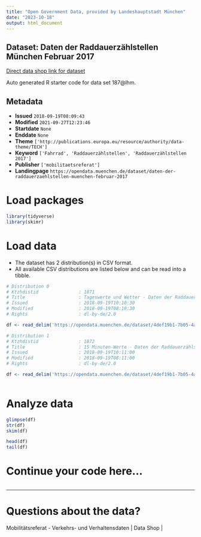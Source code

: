 ```yaml
---
title: "Open Government Data, provided by Landeshauptstadt München"
date: "2023-10-18"
output: html_document
---
```


## Dataset: Daten der Raddauerzählstellen München Februar 2017

[Direct data shop link for dataset](https://opendata.muenchen.de/dataset/daten-der-raddauerzaehlstellen-muenchen-februar-2017)

Auto generated R starter code for data set 187@lhm.

## Metadata

- **Issued** `2018-09-19T08:09:43`
- **Modified** `2021-09-27T12:23:46`
- **Startdate** `None`
- **Enddate** `None`
- **Theme** `['http://publications.europa.eu/resource/authority/data-theme/TECH']`
- **Keyword** `['Fahrrad', 'Raddauerzählstellen', 'Raddauerzählstellen 2017']`
- **Publisher** `['mobilitaetsreferat']`
- **Landingpage** `https://opendata.muenchen.de/dataset/daten-der-raddauerzaehlstellen-muenchen-februar-2017`


# Load packages

```r

library(tidyverse)
library(skimr)

```

# Load data

-   The dataset has 2 distribution(s) in CSV format.
-   All available CSV distributions are listed below and can be read into a tibble.

```r

# Distribution 0
# Ktzhdistid               : 1871
# Title                    : Tageswerte und Wetter - Daten der Raddauerzählstellen München Februar 2017
# Issued                   : 2018-09-19T10:10:30
# Modified                 : 2018-09-19T08:10:30
# Rights                   : dl-by-de/2.0

df <- read_delim('https://opendata.muenchen.de/dataset/4def19b1-7b05-4a0c-ad6d-0d1061e88038/resource/66ab7797-e225-4f20-9dfd-efa1f984fb7d/download/rad201702tage.csv')

# Distribution 1
# Ktzhdistid               : 1872
# Title                    : 15 Minuten-Werte - Daten der Raddauerzählstellen München Februar 2017
# Issued                   : 2018-09-19T10:11:00
# Modified                 : 2018-09-19T08:11:00
# Rights                   : dl-by-de/2.0

df <- read_delim('https://opendata.muenchen.de/dataset/4def19b1-7b05-4a0c-ad6d-0d1061e88038/resource/3c367280-32de-4598-8352-4b2d780214c6/download/rad20170215min.csv')



```

# Analyze data

```r

glimpse(df)
str(df)
skim(df)

head(df)
tail(df)

```

# Continue your code here...

```r

```

------------------------------------------------------------------------

# Questions about the data?

Mobilitätsreferat - Verkehrs- und Verhaltensdaten | Data Shop | 
